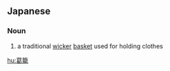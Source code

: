 ==Japanese==
{{ja-kanjitab|葛|籠}}

===Noun===
{{ja-noun|つづら}}

# a traditional [[wicker]] [[basket]] used for holding clothes

[[hu:葛籠]]